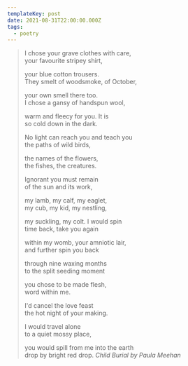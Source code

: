 ```yaml
---
templateKey: post
date: 2021-08-31T22:00:00.000Z
tags:
  - poetry
---
```

> I chose your grave clothes with care,<br/>
> your favourite stripey shirt,<br/>
>
> your blue cotton trousers.<br/>
> They smelt of woodsmoke, of October,<br/>
>
> your own smell there too.<br/>
> I chose a gansy of handspun wool,<br/>
>
> warm and fleecy for you. It is<br/>
> so cold down in the dark.<br/>
>
> No light can reach you and teach you<br/>
> the paths of wild birds,<br/>
>
> the names of the flowers,<br/>
> the fishes, the creatures.<br/>
>
> Ignorant you must remain<br/>
> of the sun and its work,<br/>
>
> my lamb, my calf, my eaglet,<br/>
> my cub, my kid, my nestling,<br/>
>
> my suckling, my colt. I would spin<br/>
> time back, take you again<br/>
>
> within my womb, your amniotic lair,<br/>
> and further spin you back<br/>
>
> through nine waxing months<br/>
> to the split seeding moment<br/>
>
> you chose to be made flesh,<br/>
> word within me.<br/>
>
> I'd cancel the love feast<br/>
> the hot night of your making.<br/>
>
> I would travel alone<br/>
> to a quiet mossy place,<br/>
>
> you would spill from me into the earth<br/>
> drop by bright red drop.
> <cite>Child Burial by Paula Meehan</cite>